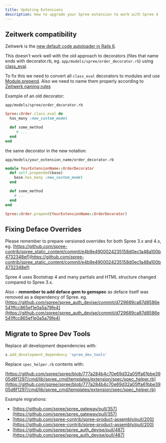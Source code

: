 ```yaml
---
title: Updating Extensions
description: How to upgrade your Spree extension to work with Spree 4
---
```


## Zeitwerk compatibility

Zeitwerk is the [new default code autoloader in Rails 6](https://weblog.rubyonrails.org/2019/2/22/zeitwerk-integration-in-rails-6-beta-2/).

This doesn't work well with the old approach to decorators \(files that name ends with decorator.rb, eg. `app/models/spree/order_decorator.rb`\) using [class_eval](https://www.jimmycuadra.com/posts/metaprogramming-ruby-class-eval-and-instance-eval/).

To fix this we need to convert all `class_eval` decorators to modules and use [Module.prepend](https://medium.com/@leo_hetsch/ruby-modules-include-vs-prepend-vs-extend-f09837a5b073). Also we need to name them properly according to [Zeitwerk naming rules](https://github.com/fxn/zeitwerk#file-structure)

Example of an old decorator:

`app/models/spree/order_decorator.rb`

```ruby
Spree::Order.class_eval do
  has_many :new_custom_model

  def some_method
     # ...
  end
end
```

the same decorator in the new notation:

`app/models/your_extension_name/order_decorator.rb`

```ruby
module YourExtensionName::OrderDecorator
  def self.prepended(base)
    base.has_many :new_custom_model
  end

  def some_method
    # ...
  end
end

Spree::Order.prepend(YourExtensionName::OrderDecorator)
```

## Fixing Deface Overrides

Please remember to prepare versioned overrides for both Spree 3.x and 4.x, eg. [https://github.com/spree-contrib/spree_static_content/commit/e4b9e4900024235158d0ec1a48a100b4732348ef](https://github.com/spree-contrib/spree_static_content/commit/e4b9e4900024235158d0ec1a48a100b4732348ef)

Spree 4 uses Bootstrap 4 and many partials and HTML structure changed compared to Spree 3.x.

Also - **remember to add deface gem to gemspec** as deface itself was removed as a dependency of Spree. eg. [https://github.com/spree/spree_auth_devise/commit/d729689ca87d8586e541ffcc865ef1e0a5a79fe4](https://github.com/spree/spree_auth_devise/commit/d729689ca87d8586e541ffcc865ef1e0a5a79fe4)

## Migrate to Spree Dev Tools

Replace all development dependencies with:

```ruby
s.add_development_dependency 'spree_dev_tools'
```

Replace `spec_helper.rb` contents with:

[https://github.com/spree/spree/blob/777a284b4c70e69d32a05ffa61bbe3905d8f1297/cmd/lib/spree_cmd/templates/extension/spec/spec_helper.rb](https://github.com/spree/spree/blob/777a284b4c70e69d32a05ffa61bbe3905d8f1297/cmd/lib/spree_cmd/templates/extension/spec/spec_helper.rb)

Example migrations:

* [https://github.com/spree/spree_gateway/pull/357](https://github.com/spree/spree_gateway/pull/357)
* [https://github.com/spree-contrib/spree-product-assembly/pull/200](https://github.com/spree-contrib/spree-product-assembly/pull/200)
* [https://github.com/spree/spree_auth_devise/pull/487](https://github.com/spree/spree_auth_devise/pull/487)

